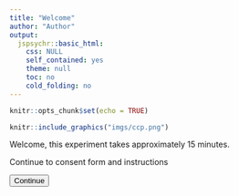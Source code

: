 ```yaml
---
title: "Welcome"
author: "Author"
output: 
  jspsychr::basic_html:
    css: NULL
    self_contained: yes
    theme: null
    toc: no
    cold_folding: no
---
```


```r
knitr::opts_chunk$set(echo = TRUE)
```

```r
knitr::include_graphics("imgs/ccp.png")
```

Welcome, this experiment takes approximately 15 minutes.

Continue to consent form and instructions

<button type="button" id="continue" class="jspsych-btn">Continue</button>